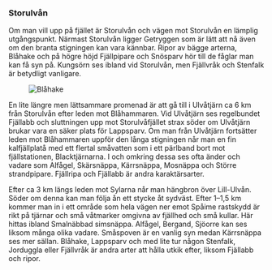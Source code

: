 
### Storulvån

Om man vill upp på fjället är Storulvån och vägen mot Storulvån en lämplig utgångspunkt. Närmast Storulvån ligger Getryggen som är lätt att nå även om den branta stigningen kan vara kännbar. Ripor av bägge arterna, Blåhake och på högre höjd Fjällpipare och Snösparv hör till de fåglar man kan få syn på. Kungsörn ses ibland vid Storulvån, men Fjällvråk och Stenfalk är betydligt vanligare.

<Figure caption="Blåhake. Foto Steve Dahlfors">
  <Image alt="Blåhake" src="/assets/images/blahake_steve-dahlfors.jpg" />
</Figure>

En lite längre men lättsammare promenad är att gå till i Ulvåtjärn ca 6 km från Storulvån efter leden mot Blåhammaren. Vid Ulvåtjärn ses regelbundet Fjällabb och sluttningen upp mot Storulvåfjället strax söder om Ulvåtjärn brukar vara en säker plats för Lappsparv. Om man från Ulvåtjärn fortsätter leden mot Blåhammaren uppför den långa stigningen når man en fin kalfjällplatå med ett flertal småvatten som i ett pärlband bort mot fjällstationen, Blacktjärnarna. I och omkring dessa ses ofta änder och vadare som Alfågel, Skärsnäppa, Kärrsnäppa, Mosnäppa och Större strandpipare. Fjällripa och Fjällabb är andra karaktärsarter.

Efter ca 3 km längs leden mot Sylarna når man hängbron över Lill-Ulvån. Söder om denna kan man följa ån ett stycke åt sydväst. Efter 1–1,5 km kommer man in i ett område som hela vägen ner emot Spåime rastskydd är rikt på tjärnar och små våtmarker omgivna av fjällhed och små kullar. Här hittas ibland Smalnäbbad simsnäppa. Alfågel, Bergand, Sjöorre kan ses liksom många olika vadare. Småspoven är en vanlig syn medan Kärrsnäppa ses mer sällan. Blåhake, Lappsparv och med lite tur någon Stenfalk, Jorduggla eller Fjällvråk är andra arter att hålla utkik efter, liksom Fjällabb och ripor.
